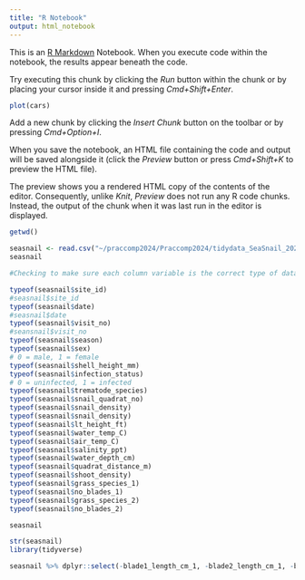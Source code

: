 ```yaml
---
title: "R Notebook"
output: html_notebook
---
```


This is an [R Markdown](http://rmarkdown.rstudio.com) Notebook. When you execute code within the notebook, the results appear beneath the code. 

Try executing this chunk by clicking the *Run* button within the chunk or by placing your cursor inside it and pressing *Cmd+Shift+Enter*. 

```r
plot(cars)
```

Add a new chunk by clicking the *Insert Chunk* button on the toolbar or by pressing *Cmd+Option+I*.

When you save the notebook, an HTML file containing the code and output will be saved alongside it (click the *Preview* button or press *Cmd+Shift+K* to preview the HTML file). 

The preview shows you a rendered HTML copy of the contents of the editor. Consequently, unlike *Knit*, *Preview* does not run any R code chunks. Instead, the output of the chunk when it was last run in the editor is displayed.


```r
getwd()

```
```r
seasnail <- read.csv("~/praccomp2024/Praccomp2024/tidydata_SeaSnail_2024.csv")
seasnail
```
```r
#Checking to make sure each column variable is the correct type of data format.

typeof(seasnail$site_id)
#seasnail$site_id
typeof(seasnail$date)
#seasnail$date
typeof(seasnail$visit_no)
#seansnail$visit_no
typeof(seasnail$season)
typeof(seasnail$sex)
# 0 = male, 1 = female
typeof(seasnail$shell_height_mm)
typeof(seasnail$infection_status)
# 0 = uninfected, 1 = infected
typeof(seasnail$trematode_species)
typeof(seasnail$snail_quadrat_no)
typeof(seasnail$snail_density)
typeof(seasnail$snail_density)
typeof(seasnail$lt_height_ft)
typeof(seasnail$water_temp_C)
typeof(seasnail$air_temp_C)
typeof(seasnail$salinity_ppt)
typeof(seasnail$water_depth_cm)
typeof(seasnail$quadrat_distance_m)
typeof(seasnail$shoot_density)
typeof(seasnail$grass_species_1)
typeof(seasnail$no_blades_1)
typeof(seasnail$grass_species_2)
typeof(seasnail$no_blades_2)
```

```r
seasnail
```

```r
str(seasnail)
library(tidyverse)
```

```r
seasnail %>% dplyr::select(-blade1_length_cm_1, -blade2_length_cm_1, -blade3_length_cm_1, -blade4_length_cm_1, -blade5_length_cm_1, -blade1_length_cm_2, -blade2_length_cm_2, -blade3_length_cm_2, -blade4_length_cm_2, -blade5_length_cm_2, -no_blades_1, -no_blades_2, -tin_wt_g, -dry_filter_wt_g, -tin_dry_filter_wt_g, -wet_filter_wt_g, -tin_filter_epibiont_wt_g, -epibiont_biomass_mg, -foil_wt_g, -grass_quadrat_no)
```



